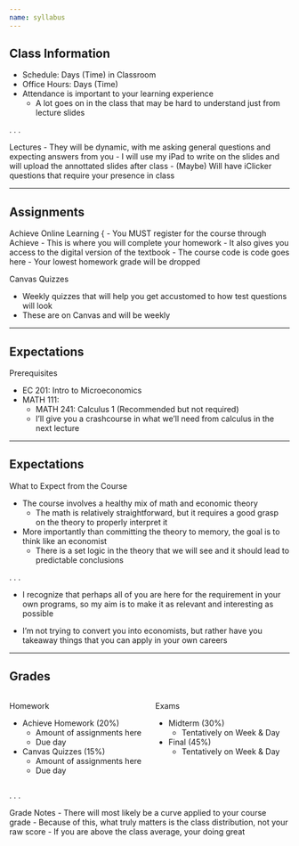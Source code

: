```yaml
---
name: syllabus 
---
```


## Class Information

- Schedule: Days (Time) in Classroom
- Office Hours: Days (Time)
- [Attendance]{.hii} is important to your learning experience
    - A lot goes on in the class that may be hard to understand just from lecture slides

. . .

[Lectures]{.hi}
- They will be dynamic, with me asking general questions and expecting answers from you
- I will use my iPad to write on the slides and will upload the annottated slides after class
- (Maybe) Will have iClicker questions that require your presence in class

--- 

## Assignments

[Achieve Online Learning]{.hi}
{
- You [MUST]{.h} register for the course through Achieve
- This is where you will complete your homework 
- It also gives you access to the digital version of the textbook
- The course code is [code goes here]{.hp}
- Your lowest homework grade will be dropped

[Canvas Quizzes]{.hi}

- Weekly quizzes that will help you get accustomed to how test questions will look
- These are on Canvas and will be weekly 

---

## Expectations

[Prerequisites]{.hi}

- EC 201: Intro to Microeconomics
- MATH 111: 
    - MATH 241: Calculus 1 (Recommended but not required)
    - I'll give you a crashcourse in what we'll need from calculus in the next lecture

 ---

## Expectations

[What to Expect from the Course]{.hi}

- The course involves a healthy mix of math and economic theory
    - The math is relatively straightforward, but it requires a good grasp on the theory to properly interpret it 
- More importantly than committing the theory to memory, the goal is to think like an economist
    - There is a set logic in the theory that we will see and it should lead to predictable conclusions

. . .

- [I recognize that perhaps all of you are here for the requirement in your own programs, so my aim is to make it as relevant and interesting as possible]{.tiny}

- [I'm not trying to convert you into economists, but rather have you takeaway things that you can apply in your own careers]{.tiny}

--- 

## Grades

:::: {.columns}

::: {.column width="50%"}
[Homework]{.hi}

- Achieve Homework (20%)
    - [Amount of assignments here]{.hi-red}
    - [Due day]{.hi-red}
- Canvas Quizzes (15%)
    - [Amount of assignments here]{.hi-red}
    - [Due day]{.hi-red}
:::

::: {.column width=50%}
[Exams]{.hi}

- Midterm (30%)
    - [Tentatively on Week & Day]{.hi-red}
- Final (45%)
    - [Tentatively on Week & Day]{.hi-red}
:::

::::

. . . 

[Grade Notes]{.hii}
- There will most likely be a curve applied to your course grade 
- Because of this, what truly matters is the class distribution, not your raw score
    - If you are above the class average, your doing great
